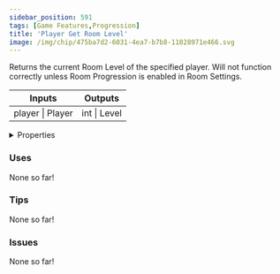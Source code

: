 ```yaml
---
sidebar_position: 591
tags: [Game Features,Progression]
title: 'Player Get Room Level'
image: /img/chip/475ba7d2-6031-4ea7-b7b8-11028971e466.svg
---
```


Returns the current Room Level of the specified player. Will not function correctly unless Room Progression is enabled in Room Settings.



<IChip uuid="475ba7d2-6031-4ea7-b7b8-11028971e466"/>

<table><thead><tr><th>Inputs</th><th>Outputs</th></tr></thead><tbody><tr><td>player | Player</td><td>int | Level</td></tr></tbody></table>

<details>
  <summary>Properties</summary>
  <div>
    <div>
    <table>
      <tbody>
        <tr>
          <td>Is beta required?</td>
          <td>No</td>
        </tr>
        <tr>
          <td>Is chip a trolling risk?</td>
          <td>No</td>
        </tr>
        <tr>
          <td>Is chip a role assignment risk?</td>
          <td>No</td>
        </tr>
        <tr>
          <td>Chip UUID</td>
          <td>475ba7d2-6031-4ea7-b7b8-11028971e466</td>
        </tr>
        <tr>
          <td>Room availability</td>
          <td>Available everywhere</td>
        </tr>
      </tbody>
    </table>
    </div>
  </div>
</details>

### Uses

None so far!

### Tips

None so far!

### Issues

None so far!